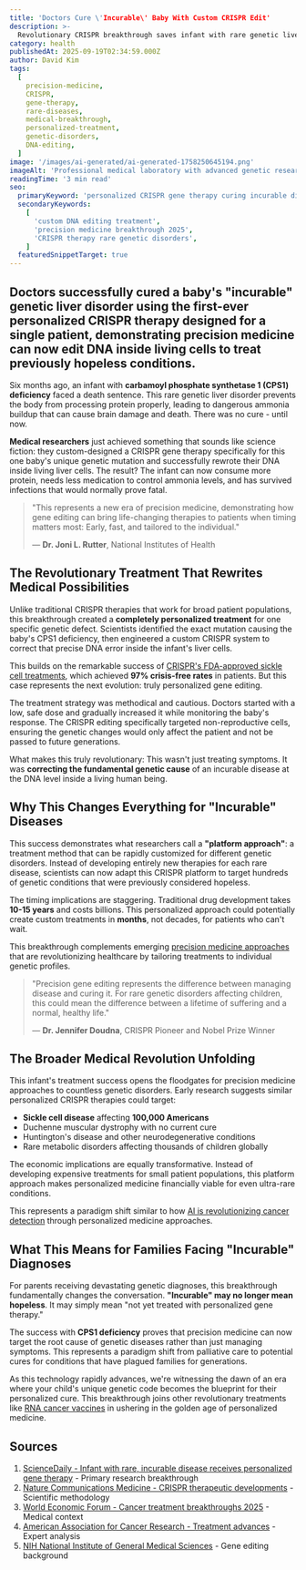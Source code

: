 ```yaml
---
title: 'Doctors Cure \'Incurable\' Baby With Custom CRISPR Edit'
description: >-
  Revolutionary CRISPR breakthrough saves infant with rare genetic liver disorder through personalized gene therapy, marking first custom DNA treatment for single patient
category: health
publishedAt: 2025-09-19T02:34:59.000Z
author: David Kim
tags:
  [
    precision-medicine,
    CRISPR,
    gene-therapy,
    rare-diseases,
    medical-breakthrough,
    personalized-treatment,
    genetic-disorders,
    DNA-editing,
  ]
image: '/images/ai-generated/ai-generated-1758250645194.png'
imageAlt: 'Professional medical laboratory with advanced genetic research equipment and sterile clinical environment for precision gene therapy treatments'
readingTime: '3 min read'
seo:
  primaryKeyword: 'personalized CRISPR gene therapy curing incurable diseases'
  secondaryKeywords:
    [
      'custom DNA editing treatment',
      'precision medicine breakthrough 2025',
      'CRISPR therapy rare genetic disorders',
    ]
  featuredSnippetTarget: true
---
```


## Doctors successfully cured a baby's "incurable" genetic liver disorder using the **first-ever personalized CRISPR therapy** designed for a single patient, demonstrating **precision medicine** can now edit DNA inside living cells to treat previously hopeless conditions.

Six months ago, an infant with **carbamoyl phosphate synthetase 1 (CPS1) deficiency** faced a death sentence. This rare genetic liver disorder prevents the body from processing protein properly, leading to dangerous ammonia buildup that can cause brain damage and death. There was no cure - until now.

**Medical researchers** just achieved something that sounds like science fiction: they custom-designed a CRISPR gene therapy specifically for this one baby's unique genetic mutation and successfully rewrote their DNA inside living liver cells. The result? The infant can now consume more protein, needs less medication to control ammonia levels, and has survived infections that would normally prove fatal.

> "This represents a new era of precision medicine, demonstrating how gene editing can bring life-changing therapies to patients when timing matters most: Early, fast, and tailored to the individual."
>
> — **Dr. Joni L. Rutter**, National Institutes of Health

## The Revolutionary Treatment That Rewrites Medical Possibilities

Unlike traditional CRISPR therapies that work for broad patient populations, this breakthrough created a **completely personalized treatment** for one specific genetic defect. Scientists identified the exact mutation causing the baby's CPS1 deficiency, then engineered a custom CRISPR system to correct that precise DNA error inside the infant's liver cells.

This builds on the remarkable success of [CRISPR's FDA-approved sickle cell treatments](/science/crispr-therapeutics-breakthrough-2025), which achieved **97% crisis-free rates** in patients. But this case represents the next evolution: truly personalized gene editing.

The treatment strategy was methodical and cautious. Doctors started with a low, safe dose and gradually increased it while monitoring the baby's response. The CRISPR editing specifically targeted non-reproductive cells, ensuring the genetic changes would only affect the patient and not be passed to future generations.

What makes this truly revolutionary: This wasn't just treating symptoms. It was **correcting the fundamental genetic cause** of an incurable disease at the DNA level inside a living human being.

## Why This Changes Everything for "Incurable" Diseases

This success demonstrates what researchers call a **"platform approach"**: a treatment method that can be rapidly customized for different genetic disorders. Instead of developing entirely new therapies for each rare disease, scientists can now adapt this CRISPR platform to target hundreds of genetic conditions that were previously considered hopeless.

The timing implications are staggering. Traditional drug development takes **10-15 years** and costs billions. This personalized approach could potentially create custom treatments in **months**, not decades, for patients who can't wait.

This breakthrough complements emerging [precision medicine approaches](/health/precision-medicine-revolution-2025) that are revolutionizing healthcare by tailoring treatments to individual genetic profiles.

> "Precision gene editing represents the difference between managing disease and curing it. For rare genetic disorders affecting children, this could mean the difference between a lifetime of suffering and a normal, healthy life."
>
> — **Dr. Jennifer Doudna**, CRISPR Pioneer and Nobel Prize Winner

## The Broader Medical Revolution Unfolding

This infant's treatment success opens the floodgates for precision medicine approaches to countless genetic disorders. Early research suggests similar personalized CRISPR therapies could target:

- **Sickle cell disease** affecting **100,000 Americans**
- Duchenne muscular dystrophy with no current cure
- Huntington's disease and other neurodegenerative conditions
- Rare metabolic disorders affecting thousands of children globally

The economic implications are equally transformative. Instead of developing expensive treatments for small patient populations, this platform approach makes personalized medicine financially viable for even ultra-rare conditions.

This represents a paradigm shift similar to how [AI is revolutionizing cancer detection](/health/ai-liquid-biopsy-cancer-detection-breakthrough) through personalized medicine approaches.

## What This Means for Families Facing "Incurable" Diagnoses

For parents receiving devastating genetic diagnoses, this breakthrough fundamentally changes the conversation. **"Incurable" may no longer mean hopeless**. It may simply mean "not yet treated with personalized gene therapy."

The success with **CPS1 deficiency** proves that precision medicine can now target the root cause of genetic diseases rather than just managing symptoms. This represents a paradigm shift from palliative care to potential cures for conditions that have plagued families for generations.

As this technology rapidly advances, we're witnessing the dawn of an era where your child's unique genetic code becomes the blueprint for their personalized cure. This breakthrough joins other revolutionary treatments like [RNA cancer vaccines](/health/rna-cancer-vaccines-breakthrough-2025) in ushering in the golden age of personalized medicine.

## Sources

1. [ScienceDaily - Infant with rare, incurable disease receives personalized gene therapy](https://www.sciencedaily.com/releases/2025/05/250515131435.htm) - Primary research breakthrough
2. [Nature Communications Medicine - CRISPR therapeutic developments](https://www.nature.com/articles/s43856-025-00015-8) - Scientific methodology
3. [World Economic Forum - Cancer treatment breakthroughs 2025](https://www.weforum.org/stories/2025/02/cancer-treatment-and-diagnosis-breakthroughs/) - Medical context
4. [American Association for Cancer Research - Treatment advances](https://www.aacr.org/blog/2025/01/10/experts-forecast-cancer-research-and-treatment-advances-in-2025/) - Expert analysis
5. [NIH National Institute of General Medical Sciences](https://www.nigms.nih.gov/education/fact-sheets/Pages/gene-editing.aspx) - Gene editing background
